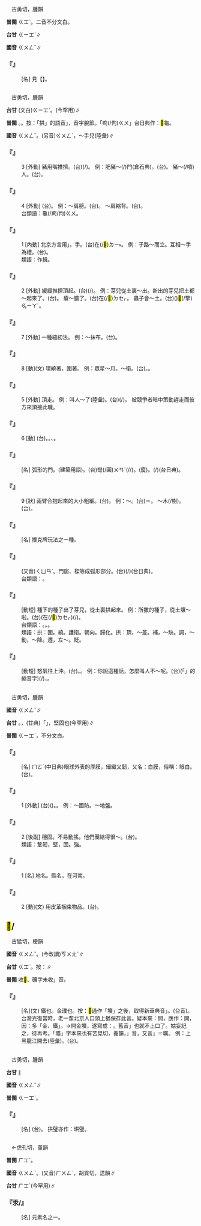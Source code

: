 
=={{ruby|栱|ㄍㄨㄥˇ}}==

　古勇切，腫韻

'''普閩''' <rt>ㄍㆲˋ</rt>{{ruby|。|ㄍㄧㆲˋ}}。二音不分文白。

'''台甘''' <rt>ㄍㄧㆲˋ</rt>∥

'''國音''' <rt>ㄍㄨㄥˇ</rt>∥

    

==='''『{{ruby|斗|ㄉㄡˇ}}{{ruby|栱|ㄍㄨㄥˇ}}』'''===
: [名] 見【{{ruby|枓|ㄉㄡˇ}}】。
    

=={{ruby|拱|ㄍㄨㄥˇ}}==

　古勇切，腫韻

'''台甘''' (文白)<rt>ㄍㄧㆲˋ</rt>。{{ruby|(語)|ㆣㄧㆲˋ}}(今罕用)∥

'''普閩''' {{ruby|(文)|ㄍㄧㆲˋ}}。{{ruby|(語)|ㄍㄧㄥˋ}}。按：「拱」的語音{{ruby|「|ㄍㄧㄥˋ}}」，音字脫節。「{{ruby|拱|ㄍㄧㄥˋ}}痀(/佝)<rt>ㄍㄨ</rt>」台日典作：<mark>&#xf8ec9;</mark>龜。

'''國音''' <rt>ㄍㄨㄥˇ</rt>。(另音)<rt>ㄍㄨㄥˋ</rt>，～手兒(陸彙)∥

    

==='''『{{ruby|拱|ㄍㄨㄥˇ}}』'''===
:3  [外動] 豬用嘴推擠。(台){{ruby|豬|ㄉㄨ/ㄉㄧ}}{{ruby|用|ㄧㆲ˫}}{{ruby|嘴|ㄘㄨㄧ˪}}{{ruby|一|ㄧ}}{{ruby|直|ㄉㄧㆵ ͘}}{{ruby|<mark>&#xffeae;</mark>|ㄉㄨ}}(/{{ruby|突|ㄊㄨㆷ}}){{ruby|高|ㄍㄨㄢˊ}}。 例：肥豬～(/{{ruby|嗊|ㄍㄨㄥˇ}})門(倉石典)。(台){{ruby|大|ㄉㄨㄚ˫}}{{ruby|隻|ㄐㄧㄚㆷ}}{{ruby|豬|ㄉㄨ/ㄉㄧ}}{{ruby|用|ㄧㆲ˫}}{{ruby|嘴|ㄘㄨㄧ˪}}{{ruby|撟|ㄍㄧㄠ˫}}{{ruby|門|ㄇㆭˊ}}。 豬～(/嗊)人。(台){{ruby|豬|ㄉㄨ/ㄉㄧ}}{{ruby|會|ㄨㆤ˫/ㆤ˫}}{{ruby|撟|ㄍㄧㄠ˫}}{{ruby|人|ㄌㄤˊ}}。
    

==='''『{{ruby|拱|ㄍㄨㄥˇ}}』'''===
:4  [外動] (台){{ruby|<mark>&#xf99e8;</mark>|ㄊㆤㆷ ͘}}。 例：～肩膀。(台){{ruby|<mark>&#xf99e8;</mark>|ㄊㆤㆷ ͘}}{{ruby|肩|ㄍㄧㄥ}}。 ～肩縮背。(台){{ruby|<mark>&#xf99e8;</mark>|ㄊㆤㆷ ͘}}{{ruby|肩|ㄍㄧㄥ}}{{ruby|攝|ㄌㄧㄚㆴ}}{{ruby|尻|ㄎㄚ}}{{ruby|脊|ㄐㄧㄚㆷ}}。
:台類語：{{ruby|拱|ㄍㄧㄥˋ}}龜(/痀/佝)<rt>ㄍㄨ</rt>。
:
    

==='''『{{ruby|拱|ㄍㄨㄥˇ}}』'''===
:1  [內動] 北京方言用{{ruby|「|ㄍㄨㄥˋ}}」。{{ruby|斂|ㄌㄧㄢˋ}}手。(台){{ruby|雙|ㄒㄧㄤ}}{{ruby|手|ㄑㄧㄨˋ}}{{ruby|抱|ㄆㄜ˫}}{{ruby|拳|ㄍㄨㄣˊ}}在(/<mark>&#xf9853;</mark>)<rt>ㄉㄧ˫</rt>{{ruby|胸|ㄏㄧㄥ}}{{ruby|前|ㄐㄧㄥˊ}}{{ruby|揖|ㄧㆴ}}{{ruby|禮|ㄌㆤˋ}}{{ruby|丌|ㆤ}}{{ruby|動|ㄉㆲ˫}}{{ruby|作|ㄗㆦㆶ}}。 例：子路～而立。互相～手為禮。(台){{ruby|互|ㄏㆦ˫}}{{ruby|相|ㄒㄧㆲ}}{{ruby|拱|ㄍㄧㆲˋ}}{{ruby|手|ㄑㄧㄨˋ}}{{ruby|揖|ㄧㆴ}}{{ruby|禮|ㄌㆤˋ}}。
:類語：作揖。
:
    

==='''『{{ruby|拱|ㄍㄨㄥˇ}}』'''===
:2  [外動] 緩緩推擠頂起。(台){{ruby|用|ㄧㆲ˫}}{{ruby|力|ㄌㄚㆵ ͘}}{{ruby|勁|ㄍㄧㄥ˫}}(/{{ruby|托|ㄊㄨㆷ}}){{ruby|起|ㄎㄧˋ}}。 例：芽兒從土裏～出。新出的芽兒把土都～起來了。(台){{ruby|新|ㄒㄧㄣ}}{{ruby|芽|ㆣㆤˊ}}{{ruby|對|ㄉㄨㄧ˪}}{{ruby|塗|ㄊㆦˊ}}{{ruby|內|ㄌㄞ˫}}{{ruby|撐|ㄊㆪ˪/ㄊㆥ˪}}{{ruby|高|ㄍㄨㄢˊ}}{{ruby|勁|ㄍㄧㄥ˫}}{{ruby|出|ㄘㄨㆵ}}{{ruby|來|·ㄌㄞˊ}}。 瘡～膿了。(台){{ruby|<mark>&#xffbfa;</mark>|ㄌㄧㄚㆴ}}{{ruby|仔|ㄚ}}在(/<mark>&#xf9549;</mark>)<rt>ㄉㆤㆷ</rt>{{ruby|脹|ㄉㄧㆧ˪/ㄉㄧㆫ˪}}{{ruby|膿|ㄌㄤˊ}}。 蟲子會～土。(台){{ruby|蟲|ㄊㄤˊ}}({{ruby|亦|ㄧㄚㆷ ͘}}){{ruby|會|ㄨㆤ˫/ㆤ˫}}{{ruby|勁|ㄍㄧㄥ˫}}{{ruby|塗|ㄊㆦˊ}}{{ruby|或|ㄧㄚㆷ ͘}}<mark>&#xffea3;</mark>(/擎)<rt>ㆣㄧㄚˊ</rt>{{ruby|塗|ㄊㆦˊ}}。
    

==='''『{{ruby|拱|ㄍㄨㄥˇ}}』'''===
:7  [外動] 一種縫紉法。 例：～抹布。(台){{ruby|釣|ㄉㄧㄜ˪}}{{ruby|桌|ㄉㄜㆷ}}{{ruby|布|ㄅㆦ˪}}。
    

==='''『{{ruby|拱|ㄍㄨㄥˇ}}』'''===
:8  [動](文) 環繞著，圍著。 例：眾星～月。～衛。(台){{ruby|護|ㄏㆦ˫}}{{ruby|衛|ㄨㄧ˫/ㄨㆤ˫}}。{{ruby|圍|ㄨㄧˊ}}{{ruby|咧|ㄌㆤ˪}}。
    

==='''『{{ruby|拱|ㄍㄨㄥˇ}}』'''===
:5  [外動] 頂走。 例：叫人～了(陸彙)。(台){{ruby|去|ㄎㄧ˪}}{{ruby|付|ㄏㆦ˫}}(/{{ruby|被|ㄅㄧ˫}}){{ruby|人|ㄌㄤ˫}}{{ruby|遷|ㄑㄧㄢ}}{{ruby|走|ㄗㄠˋ}}。 被競爭者暗中策動趕走而彼方來頂接此職。
    

==='''『{{ruby|拱|ㄍㄨㄥˇ}}』'''===
:6  [動] (台){{ruby|慢|ㆠㄢ˫}}{{ruby|慢|ㆠㄢ˫}}{{ruby|仔|ㄚ}}{{ruby|<mark>&#xffeae;</mark>|ㄉㄨ}}。{{ruby|寬|ㄎㄨㆩ}}{{ruby|寬|ㄎㄨㆩ}}{{ruby|仔|ㄚ}}{{ruby|撐|ㄊㆪ˪/ㄊㆥ˪}}{{ruby|高|ㄍㄨㄢˊ}}。{{ruby|向|ㄏㄧㆲ˪}}{{ruby|上|ㄒㄧㆲ˫}}{{ruby|向|ㄏㄧㆲ˪}}{{ruby|前|ㄐㄧㄢˊ}}{{ruby|一|ㄧㆵ}}{{ruby|直|ㄉㄧㆵ ͘}}{{ruby|<mark>&#xffeae;</mark>|ㄉㄨ}}、{{ruby|托|ㄊㄨㆷ}}{{ruby|高|ㄍㄨㄢˊ}}。
    

==='''『{{ruby|拱|ㄍㄨㄥˇ}}{{ruby|門|ㄇㄣˊ}}』'''===
: [名] 弧形的門。(建築用語)。(台)彎(/圓)<rt>ㄨㄢˊ</rt>{{ruby|弓|ㄍㆲ}}({{ruby|拱|ㄍㆲ}}/{{ruby|弓|ㄍㆲ}}/{{ruby|光|ㄍㆲ}}){{ruby|門|ㄇㆭˊ}}。(廈){{ruby|彎|ㄨㄢ}}{{ruby|弓|ㄍㆲ}}{{ruby|門|ㄇㆭˊ}}。{{ruby|彎|ㄨㄢ}}(/{{ruby|圓|ㄨㄢˊ}}){{ruby|光|ㄍㆲ}}{{ruby|門|ㄇㆭˊ}}(台日典)。
    

==='''『{{ruby|拱|ㄍㄨㄥˇ}}』'''===
:9  [狀] 兩臂合抱起來的大小粗細。(台){{ruby|合|ㄏㄚㆴ}}{{ruby|抱|ㄆㄜ˫}}{{ruby|丌|ㆤ}}。 例：～{{ruby|璧|ㄅㄧˋ}}。(台){{ruby|大|ㄉㄨㄚ˫}}{{ruby|塊|ㄉㆤ˪}}{{ruby|璧|ㄆㄧㆤㆶ}}{{ruby|玉|ㆣㄧㆤㆶ ͘}}＝{{ruby|珙|ㄍㄧㆲˋ}}{{ruby|璧|ㄆㄧㆤㆶ}}。 ～木(/樹)。(台){{ruby|一|ㄐㄧㆵ ͘}}{{ruby|人|ㄌㄤˊ}}{{ruby|攬|ㄌㆰˋ}}{{ruby|丌|ㆤ}}{{ruby|大|ㄉㄨㄚ˫}}{{ruby|樹|ㄑㄧㄨ˫}}。
    

==='''『{{ruby|拱|ㄍㄨㄥˇ}}{{ruby|豬|ㄓㄨ}}』'''===
: [名] 撲克牌玩法之一種。
    

==='''『{{ruby|拱|ㄍㄨㄥˇ}}{{ruby|券|ㄒㄩㄢˋ}}』'''===
:  (又音)<rt>ㄑㄩㄢˋ</rt>。門窗、樑等成弧形部分。(台){{ruby|彎|ㄨㄢ}}{{ruby|光|ㄍㆲ}}(/{{ruby|圓|ㄨㄢˊ}}{{ruby|光|ㄍㆲ}}){{ruby|門|ㄇㆭˊ}}(台日典)。
:台類語：{{ruby|彎|ㄨㄢ}}{{ruby|光|ㄍㆲ}}{{ruby|楣|ㆠㄧˊ}}。
:
    

==='''『{{ruby|拱|ㄍㄨㄥˇ}}{{ruby|上|ㄕㄤˋ}}{{ruby|來|ㄌㄞˊ}}』'''===
: [動短] 種下的種子出了芽兒，從土裏拱起來。 例：所撒的種子，從土壤～啦。(台){{ruby|<mark>&#xffc6e;</mark>|ㄧㄚ˫}}{{ruby|落|ㄌㄜㆷ ͘}}{{ruby|去|·ㄎㄧ˪}}{{ruby|丌|ㆤ}}{{ruby|種|ㄐㄧㄥˋ}}{{ruby|子|ㄐㄧˋ}}(在(/<mark>&#xf9549;</mark>)<rt>ㄉㆤㆷ</rt>{{ruby|<mark>&#xffa49;</mark>|ㆠㆤㆷ/ㆠㄨㆤㆷ ͘}}{{ruby|出|ㄘㄨㆵ}}{{ruby|芽|ㆣㆤˊ}}){{ruby|對|ㄉㄨㄧ˪}}{{ruby|塗|ㄊㆦˊ}}{{ruby|底|ㄉㄨㆤˋ/ㄉㆤˋ}}{{ruby|一|ㄧㆵ}}{{ruby|直|ㄉㄧㆵ}}{{ruby|擎|ㆣㄧㄚˊ}}(/{{ruby|勁|ㄍㄧㄥ˫}}){{ruby|出|ㄘㄨㆵ}}{{ruby|來|·ㄌㄞˊ}}。
:台類語：{{ruby|撐|ㄊㆪ˪/ㄊㆥ˪}}{{ruby|高|ㄍㄨㄢˊ}}。{{ruby|托|ㄊㄨㆷ}}{{ruby|高|ㄍㄨㄢˊ}}。{{ruby|搢|ㄐㆪ˪}}{{ruby|出|ㄘㄨㆵ}}{{ruby|來|·ㄌㄞˊ}}。
:
:類語：拱：圍。繞。護衛。朝向。歸化。拱：頂，～差。補，～缺。調，～動，～降。遷，左～。貶。
:
    

==='''『{{ruby|拱|ㄍㄨㄥˇ}}{{ruby|火|ㄏㄨㄛˇ}}{{ruby|兒|ㄦ}}』'''===
: [動短] 怒氣往上沖。(台){{ruby|動|ㄉㆲ˫}}{{ruby|火|ㄏㄨㆤˋ/ㄏㆤˋ/ㄏㄜˋ}}。{{ruby|心|ㄒㄧㆬ}}{{ruby|火|ㄏㆤˋ/ㄏㄨㆤˋ/ㄏㄜˋ}}{{ruby|<mark>&#xffb55;</mark>|ㄉㄜㆷ ͘}}。 例：你說這種話，怎麼叫人不～呢。(台){{ruby|汝|ㄌㄧˋ}}{{ruby|講|ㄍㆲˋ}}{{ruby|→|ㄍㆲ}}{{ruby|<mark>&#xffb50;</mark>|ㄐㄧㆵ}}(「{{ruby|此|ㄐㄧˋ}}{{ruby|一|ㄐㄧㆵ ͘}}」的縮音字)(/{{ruby|此|ㄐㄧㆵ}}){{ruby|款|ㄎㄨㄢˋ}}{{ruby|話|ㄨㆤ˫}}，{{ruby|按|ㄢˋ}}{{ruby|怎|ㄗㄨㆩˋ}}{{ruby|<mark>&#xffa45;</mark>|ㆠㆤ˫/ㆠㄨㆤ˫}}{{ruby|惹|ㆢㄧㄚˋ/ㄌㄧㄚˋ}}{{ruby|人|ㄌㄤˊ}}{{ruby|逆|ㆣㄧㆤㆶ ͘}}{{ruby|氣|ㄎㄧ˪}}。
    

=={{ruby|鞏|ㄍㄨㄥˇ}}==

　古勇切，腫韻

'''國音''' <rt>ㄍㄨㄥˇ</rt>∥

'''台甘''' {{ruby|(文)|ㄍㄧㆲˋ}}。{{ruby|(語)|ㄎㆲˋ}}，(甘典)「{{ruby|頑|ㆠㄢˊ}}{{ruby|鞏|ㄎㆲˋ}}」，堅固也(今罕用)∥

'''普閩''' <rt>ㄍㄧㆲˋ</rt>{{ruby|、|ㄎㄧㆲˋ}}，不分文白。

    

==='''『{{ruby|鞏|ㄍㄨㄥˇ}}{{ruby|膜|ㄇㄛˋ}}』'''===
: [名] {{ruby|→|ㄍㄨㄥˇ}}<rt>ㄇㄛˊ</rt>(中日典)眼球外表的厚膜，細緻又韌，又名：白膜，俗稱：眼白。(台){{ruby|白|ㄅㆤㆷ ͘}}{{ruby|膜|ㄇㆦㆷ ͘}}。
    

==='''『{{ruby|鞏|ㄍㄨㄥˇ}}{{ruby|固|ㄍㄨˋ}}』'''===
:1  [外動] (台){{ruby|使|ㄙㄨˋ}}({{ruby|創|ㄘㆲ˪}}{{ruby|付|ㄏㆦ˫}}{{ruby|伊|ㄧ}}){{ruby|堅|ㄍㄧㄢ}}{{ruby|固|ㄍㆦ˪}}{{ruby|起|·ㄎㄧˋ}}{{ruby|來|·ㄌㄞˊ}}。{{ruby|鞏|ㄍㄧㆲˋ}}{{ruby|固|ㄍㆦ˪}}。 例：～國防。～地盤。
    

==='''『{{ruby|鞏|ㄍㄨㄥˇ}}{{ruby|固|ㄍㄨˋ}}』'''===
:2  [後副] 穩固。不易動搖。他們團結得很～。(台){{ruby|<mark>&#xffad9;</mark>|ㄧㄣ}}{{ruby|團|ㄊㄨㄢˊ}}{{ruby|結|ㄍㄧㄚㆵ}}{{ruby|去|ㄎㄧ˪}}{{ruby|真|ㄐㄧㄣ}}{{ruby|堅|ㄍㄧㄢ}}{{ruby|固|ㄍㆦ˪}}。
:類語：鞏韌，堅，固。強。
:
    

==='''『{{ruby|鞏|ㄍㄨㄥˇ}}』'''===
:1  [名] 地名。縣名，在河南。
    

==='''『{{ruby|鞏|ㄍㄨㄥˇ}}』'''===
:2  [動](文) 用皮革捆束物品。(台){{ruby|用|ㄧㆲ˫}}{{ruby|皮|ㄆㄨㆤˊ/ㄆㆤˊ}}{{ruby|帶|ㄉㄨㄚ˪}}{{ruby|仔|ㄚ}}{{ruby|縛|ㄅㄚㆶ ͘}}{{ruby|物|ㄇㆭㆷ ͘/ㄇㄧㆷ ͘}}。
    

==<mark>&#xf926e;</mark>/{{ruby|礦|ㄍㄨㄥˇ}}==

　古猛切，梗韻

'''國音''' <rt>ㄍㄨㄥˇ</rt>。(今改讀)<rt>ㄎㄨㄤˋ</rt>∥

'''台甘''' <rt>ㄍㆲˋ</rt>。按：{{ruby|→|ㄎㆲ˪}}∥

'''普閩''' 收<mark>&#xf926e;</mark>、礦字未收{{ruby|「|ㄍㄨㄥˇ}}」音。

    

==='''『{{ruby|<mark>&#xf926e;</mark>|ㄍㄨㄥˇ}}』'''===
: [名](文) 鐵也。金璞也。按：<mark>&#xf926e;</mark>通作「壙」之後，取得新華典音{{ruby|「|ㄎㄨㄤˋ}}」。(台音{{ruby|：|ㄎㆲ˪}})。台灣光復當時，老一輩北京人口頭上猶保存此音。疑本來：開{{ruby|<mark>&#xf926e;</mark>|ㄎㄨㄤˋ}}，應作：開{{ruby|壙|ㄎㄨㄤˋ}}，因：多「金、鐵」。→開金壙，遂寫成：{{ruby|<mark>&#xf926e;</mark>|ㄍㄨㄥˇ}}。舊音{{ruby|「|ㄍㄨㄥˇ}}」也就不上口了。姑妄記之，待再考。「壙」字本來也有苦晃切，養韻，{{ruby|「|ㄎㄨㄤˇ}}」音，又音{{ruby|「|ㄎㄨㄤˋ}}」＝曠。 例：上黑龍江開{{ruby|礦|ㄍㄨㄥˇ}}去(陸彙)。(台){{ruby|去|ㄎㄧ˪}}{{ruby|烏|ㆦ}}{{ruby|龍|ㄌㄧㆲˊ}}{{ruby|江|ㄍㄤ}}{{ruby|開|ㄎㄨㄧ}}{{ruby|礦|ㄎㆲ˪}}。
    

=={{ruby|珙|ㄍㄨㄥˇ}}==

　古勇切，腫韻

'''台甘''' {{ruby|(文)|ㄍㄧㆲˋ}}∥

'''國音''' <rt>ㄍㄨㄥˇ</rt>∥

'''普閩''' <rt>ㄍㄧㆲˋ</rt>。

    

==='''『{{ruby|珙|ㄍㄨㄥˇ}}』'''===
: [名] (台){{ruby|大|ㄉㄨㄚ˫}}{{ruby|塊|ㄉㆤ˪}}{{ruby|璧|ㄆㄧㆤㆶ}}{{ruby|玉|ㄍㄧㆦㆶ ͘}}。 拱璧亦作：珙璧。
    

=={{ruby|汞|ㄍㄨㄥˇ}}==

　←虎孔切，董韻{{ruby|＝|ㄏㄨㄥˇ}}

'''普閩''' <rt>ㄏㆲˋ</rt>。

'''國音''' <rt>ㄍㄨㄥˇ</rt>。(又音)<rt>ㄏㄨㄥˋ</rt>，胡貢切，送韻∥

'''台甘''' <rt>ㄏㆲˋ</rt>{{ruby|。|ㄏㆲ˫}}(今罕用)∥

    

==='''『汞/{{ruby|<mark>&#xf9a77;</mark>|ㄍㄨㄥˇ}}』'''===
: [名] 元素名之一。
    
